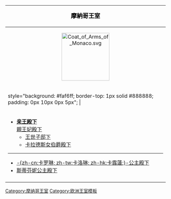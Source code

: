 {| class="infobox" style="background: #faf6ff; border: 1px solid #888888; width: 20em; text-align: left; font-size: 88%"
|-
! style="color: #000000; font-size: 1.15em; padding: 0px 0px 4px 0px; text-align:center" valign="top" | '''摩納哥王室'''
|-
| style="padding: 0px 0px {{#if:{{{1|}}}|1|6}}px 0px; text-align:center" | [[File:Coat of Arms of Monaco.svg|150px]]<br>
|-  
| style="background: #faf6ff; border-top: 1px solid #888888; padding: 0px 10px 0px 5px"; |
|-
|
*'''[[阿尔贝二世 (摩纳哥)|亲王殿下]]'''<br>[[夏琳·維德士托|親王妃殿下]]
**[[雅克王子 (摩纳哥)|王世子邸下]]
**[[加布里埃拉公主 (摩纳哥)|卡拉德斯女伯爵殿下]]
----
*[[卡露蓮 (漢諾威王妃)|-{zh-cn:卡罗琳; zh-tw:卡洛琳; zh-hk:卡露蓮;}-公主殿下]]
*[[斯蒂芬妮 (摩纳哥)|斯蒂芬妮公主殿下]]
|-
| style="text-align:center;"| {{navbar|Monegasque Princely Family|mini=1}} 
|}<noinclude>
[[Category:摩纳哥王室]]
[[Category:欧洲王室模板]]
</noinclude>